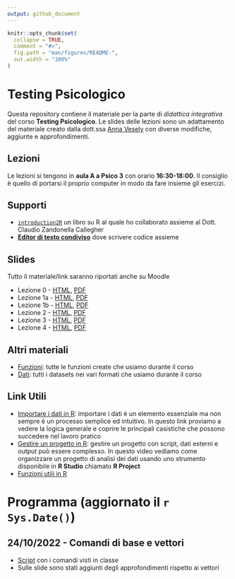 ```yaml
---
output: github_document
---
```


<!-- README.md is generated from README.Rmd. Please edit that file -->

```r
knitr::opts_chunk$set(
  collapse = TRUE,
  comment = "#>",
  fig.path = "man/figures/README-",
  out.width = "100%"
)
```

# Testing Psicologico

Questa repository contiene il materiale per la parte di *didattica integrativa* del corso **Testing Psicologico**. Le slides delle lezioni sono un adattamento del materiale creato dalla dott.ssa [Anna Vesely](https://www.linkedin.com/in/annavesely/) con diverse modifiche, aggiunte e approfondimenti.

## Lezioni

Le lezioni si tengono in **aula A a Psico 3** con orario **16:30-18:00**. Il consiglio è quello di portarsi il proprio computer in modo da fare insieme gli esercizi.

## Supporti

- [`introduction2R`](https://psicostat.github.io/Introduction2R/) un libro su R al quale ho collaborato assieme al Dott. Claudio Zandonella Callegher
- [**Editor di testo condiviso**](https://etherpad.wikimedia.org/p/testing-psicologico#L1) dove scrivere codice assieme

## Slides

Tutto il materiale/link saranno riportati anche su Moodle

- Lezione 0 - [HTML](slides_online/lezione0.html), [PDF](slides_online/lezione0.pdf)
- Lezione 1a - [HTML](slides_online/lezione1a.html), [PDF](slides_online/lezione1a.pdf)
- Lezione 1b - [HTML](slides_online/lezione1b.html), [PDF](slides_online/lezione1b.pdf)
- Lezione 2 - [HTML](slides_online/lezione2.html), [PDF](slides_online/lezione2.pdf)
- Lezione 3 - [HTML](slides_online/lezione3.html), [PDF](slides_online/lezione3.pdf)
- Lezione 4 - [HTML](slides_online/lezione4.html), [PDF](slides_online/lezione4.pdf)

## Altri materiali

- [Funzioni](https://downgit.github.io/#/home?url=https://github.com/filippogambarota/didattica-testing-psicologico/tree/master/R): tutte le funzioni create che usiamo durante il corso
- [Dati](https://downgit.github.io/#/home?url=https://github.com/filippogambarota/didattica-testing-psicologico/tree/master/data): tutti i datasets nei vari formati che usiamo durante il corso

## Link Utili

- [Importare i dati in R](https://filippogambarota.github.io/corsoR/extra/importing_data.html): importare i dati è un elemento essenziale ma non sempre è un processo semplice ed intuitivo. In questo link proviamo a vedere la logica generale e coprire le principali casistiche che possono succedere nel lavoro pratico
- [Gestire un progetto in R](https://www.youtube.com/watch?v=MvdVqB5brZo): gestire un progetto con script, dati esterni e output può essere complesso. In questo video vediamo come organizzare un progetto di analisi dei dati usando uno strumento disponibile in **R Studio** chiamato **R Project**
- [Funzioni utili in R](extra/funzioni.html)

# Programma (aggiornato il `r Sys.Date()`)

## 24/10/2022 - Comandi di base e vettori

- [Script](scripts/lezione1.R) con i comandi visti in classe
- Sulle slide sono stati aggiunti degli approfondimenti rispetto ai vettori